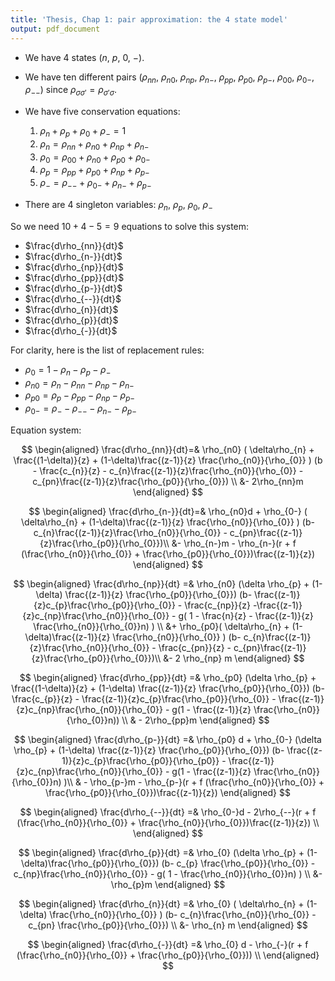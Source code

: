 ```yaml
---
title: 'Thesis, Chap 1: pair approximation: the 4 state model'
output: pdf_document
---
```


* We have 4 states ($n$, $p$, $0$, $-$).
* We have ten different pairs ($\rho_{nn}$, $\rho_{n0}$, $\rho_{np}$, $\rho_{n-}$, $\rho_{pp}$, $\rho_{p0}$, $\rho_{p-}$, $\rho_{00}$, $\rho_{0-}$,  $\rho_{--}$) since $\rho_{\sigma\sigma'} = \rho_{\sigma'\sigma}$.

* We have five conservation equations:
  1. $\rho_{n} + \rho_{p} + \rho_{0} + \rho_{-}  = 1$
  2. $\rho_{n} = \rho_{nn} + \rho_{n0} + \rho_{np} + \rho_{n-}$
  3. $\rho_{0} = \rho_{00} + \rho_{n0} + \rho_{p0} + \rho_{0-}$
  4. $\rho_{p} = \rho_{pp} + \rho_{p0} + \rho_{np} + \rho_{p-}$
  5. $\rho_{-} = \rho_{--} + \rho_{0-} + \rho_{n-} + \rho_{p-}$

* There are 4 singleton variables: $\rho_{n}$, $\rho_{p}$, $\rho_{0}$, $\rho_{-}$

So we need $10+4-5 = 9$ equations to solve this system:

 * $\frac{d\rho_{nn}}{dt}$
 * $\frac{d\rho_{n-}}{dt}$
 * $\frac{d\rho_{np}}{dt}$
 * $\frac{d\rho_{pp}}{dt}$
 * $\frac{d\rho_{p-}}{dt}$
 * $\frac{d\rho_{--}}{dt}$
 * $\frac{d\rho_{n}}{dt}$
 * $\frac{d\rho_{p}}{dt}$
 * $\frac{d\rho_{-}}{dt}$


For clarity, here is the list of replacement rules:

* $\rho_{0} = 1 - \rho_{n} - \rho_{p} - \rho_{-}$
* $\rho_{n0} = \rho_{n} - \rho_{nn} - \rho_{np} - \rho_{n-}$
* $\rho_{p0} = \rho_{p} - \rho_{pp} - \rho_{np} - \rho_{p-}$
* $\rho_{0-} = \rho_{-} - \rho_{--} - \rho_{n-} - \rho_{p-}$

Equation system:


$$
\begin{aligned}
\frac{d\rho_{nn}}{dt}=& \rho_{n0} ( \delta\rho_{n} + \frac{(1-\delta)}{z} + (1-\delta)\frac{(z-1)}{z} \frac{\rho_{n0}}{\rho_{0}} ) (b - \frac{c_{n}}{z} - c_{n}\frac{(z-1)}{z}\frac{\rho_{n0}}{\rho_{0}} - c_{pn}\frac{(z-1)}{z}\frac{\rho_{p0}}{\rho_{0}}) \\
&- 2\rho_{nn}m  
\end{aligned}
$$

$$
\begin{aligned}
\frac{d\rho_{n-}}{dt}=& \rho_{n0}d + \rho_{0-} ( \delta\rho_{n} + (1-\delta)\frac{(z-1)}{z} \frac{\rho_{n0}}{\rho_{0}} ) (b- c_{n}\frac{(z-1)}{z}\frac{\rho_{n0}}{\rho_{0}} - c_{pn}\frac{(z-1)}{z}\frac{\rho_{p0}}{\rho_{0}})\\
&- \rho_{n-}m - \rho_{n-}(r + f (\frac{\rho_{n0}}{\rho_{0}} + \frac{\rho_{p0}}{\rho_{0}})\frac{(z-1)}{z})
\end{aligned}
$$

$$
\begin{aligned}
\frac{d\rho_{np}}{dt} =& \rho_{n0} (\delta \rho_{p} + (1-\delta) \frac{(z-1)}{z} \frac{\rho_{p0}}{\rho_{0}}) (b- \frac{(z-1)}{z}c_{p}\frac{\rho_{p0}}{\rho_{0}} - \frac{c_{np}}{z} -\frac{(z-1)}{z}c_{np}\frac{\rho_{n0}}{\rho_{0}} - g( 1 - \frac{n}{z} - \frac{(z-1)}{z} \frac{\rho_{n0}}{\rho_{0}}n) ) \\
&+ \rho_{p0}( \delta\rho_{n} + (1-\delta)\frac{(z-1)}{z} \frac{\rho_{n0}}{\rho_{0}} ) (b- c_{n}\frac{(z-1)}{z}\frac{\rho_{n0}}{\rho_{0}} - \frac{c_{pn}}{z} - c_{pn}\frac{(z-1)}{z}\frac{\rho_{p0}}{\rho_{0}})\\
&- 2 \rho_{np} m
\end{aligned}
$$

$$
\begin{aligned}
\frac{d\rho_{pp}}{dt} =& \rho_{p0} (\delta \rho_{p} + \frac{(1-\delta)}{z} + (1-\delta) \frac{(z-1)}{z} \frac{\rho_{p0}}{\rho_{0}})  (b- \frac{c_{p}}{z} - \frac{(z-1)}{z}c_{p}\frac{\rho_{p0}}{\rho_{0}} - \frac{(z-1)}{z}c_{np}\frac{\rho_{n0}}{\rho_{0}} - g(1 - \frac{(z-1)}{z} \frac{\rho_{n0}}{\rho_{0}}n)) \\
& - 2\rho_{pp}m
\end{aligned}
$$

$$
\begin{aligned}
\frac{d\rho_{p-}}{dt} =& \rho_{p0} d + \rho_{0-} (\delta \rho_{p} + (1-\delta) \frac{(z-1)}{z} \frac{\rho_{p0}}{\rho_{0}}) (b- \frac{(z-1)}{z}c_{p}\frac{\rho_{p0}}{\rho_{p0}} - \frac{(z-1)}{z}c_{np}\frac{\rho_{n0}}{\rho_{0}} - g(1 - \frac{(z-1)}{z} \frac{\rho_{n0}}{\rho_{0}}n) )\\
& - \rho_{p-}m - \rho_{p-}(r + f (\frac{\rho_{n0}}{\rho_{0}} + \frac{\rho_{p0}}{\rho_{0}})\frac{(z-1)}{z})
\end{aligned}
$$

$$
\begin{aligned}
\frac{d\rho_{--}}{dt} =& \rho_{0-}d - 2\rho_{--}(r + f (\frac{\rho_{n0}}{\rho_{0}} + \frac{\rho_{n0}}{\rho_{0}})\frac{(z-1)}{z}) \\ 
\end{aligned}
$$


$$
\begin{aligned}
\frac{d\rho_{p}}{dt} =& \rho_{0} (\delta \rho_{p} +  (1-\delta)\frac{\rho_{p0}}{\rho_{0}}) (b- c_{p} \frac{\rho_{p0}}{\rho_{0}} - c_{np}\frac{\rho_{n0}}{\rho_{0}} - g( 1 - \frac{\rho_{n0}}{\rho_{0}}n) ) \\ 
&- \rho_{p}m 
\end{aligned}
$$

$$
\begin{aligned}
\frac{d\rho_{n}}{dt} =& \rho_{0} ( \delta\rho_{n} + (1-\delta) \frac{\rho_{n0}}{\rho_{0}} ) (b- c_{n}\frac{\rho_{n0}}{\rho_{0}} - c_{pn} \frac{\rho_{p0}}{\rho_{0}}) \\
&- \rho_{n} m
\end{aligned}
$$

$$
\begin{aligned}
\frac{d\rho_{-}}{dt} =& \rho_{0} d - \rho_{-}(r + f (\frac{\rho_{n0}}{\rho_{0}} + \frac{\rho_{p0}}{\rho_{0}})) \\
\end{aligned}
$$

